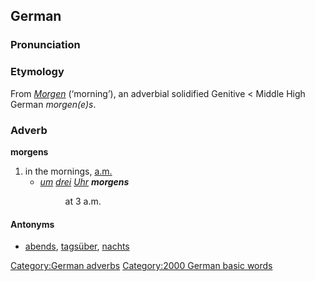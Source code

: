 ==German==
===Pronunciation===
{{IPA|[ˈmɔrgns]}}

===Etymology===
From ''[[Morgen]]'' (‘morning’), an adverbial solidified Genitive < Middle High German ''morgen(e)s''.

===Adverb===
'''morgens'''

# in the mornings, [[a.m.]]
#* ''[[um]] [[drei]] [[Uhr]] '''morgens'''''
#*: at 3 a.m.

====Antonyms====
*[[abends]], [[tagsüber]], [[nachts]]

[[Category:German adverbs]]
[[Category:2000 German basic words]]